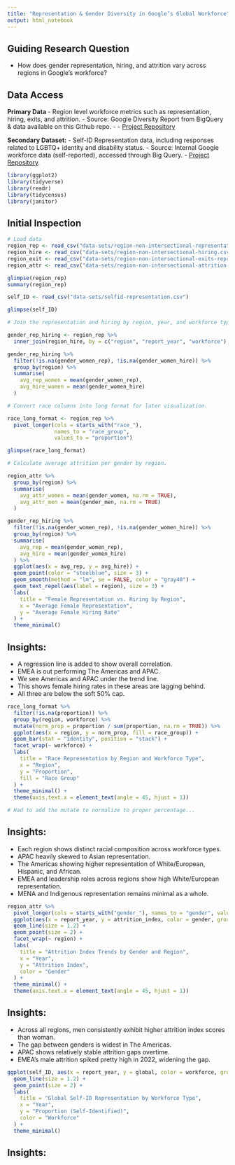 ```yaml
---
title: "Representation & Gender Diversity in Google’s Global Workforce"
output: html_notebook
---
```


## Guiding Research Question
- How does gender representation, hiring, and attrition vary across regions in Google's workforce?

## Data Access

**Primary Data**
- Region level workforce metrics such as representation, hiring, exits, and attrition.
- Source: Google Diversity Report from BigQuery & data available on this Github repo.
- - [Project Repository](https://github.com/PixelQuinn/Diversity-and-Inclusion-Analysis)

**Secondary Dataset:**
- Self-ID Representation data, including responses related to LGBTQ+ identity and disability status.
- Source: Internal Google workforce data (self-reported), accessed through Big Query.
- [Project Repository](https://github.com/PixelQuinn/Diversity-and-Inclusion-Analysis).

```r
library(ggplot2)
library(tidyverse)
library(readr)
library(tidycensus)
library(janitor)
```

## Initial Inspection

```r
# Load data
region_rep <- read_csv("data-sets/region-non-intersectional-representation.csv") %>% clean_names()
region_hire <- read_csv("data-sets/region-non-intersectional-hiring.csv") %>% clean_names()
region_exit <- read_csv("data-sets/region-non-intersectional-exits-representation.csv") %>% clean_names()
region_attr <- read_csv("data-sets/region-non-intersectional-attrition-index.csv") %>% clean_names()

glimpse(region_rep)
summary(region_rep)
```

```r
self_ID <- read_csv("data-sets/selfid-representation.csv")

glimpse(self_ID)
```

```r
# Join the representation and hiring by region, year, and workforce type.

gender_rep_hiring <- region_rep %>%
  inner_join(region_hire, by = c("region", "report_year", "workforce"), suffix = c("_rep", "_hire"))
```

```r
gender_rep_hiring %>%
  filter(!is.na(gender_women_rep), !is.na(gender_women_hire)) %>%
  group_by(region) %>%
  summarise(
    avg_rep_women = mean(gender_women_rep),
    avg_hire_women = mean(gender_women_hire)
  )
```

```r
# Convert race columns into long format for later visualization.

race_long_format <- region_rep %>%
  pivot_longer(cols = starts_with("race_"),
               names_to = "race_group",
               values_to = "proportion")
```

```r
glimpse(race_long_format)
```

```r
# Calculate average attrition per gender by region.

region_attr %>%
  group_by(region) %>%
  summarise(
    avg_attr_women = mean(gender_women, na.rm = TRUE),
    avg_attr_men = mean(gender_men, na.rm = TRUE)
  )
```

```r
gender_rep_hiring %>%
  filter(!is.na(gender_women_rep), !is.na(gender_women_hire)) %>%
  group_by(region) %>%
  summarise(
    avg_rep = mean(gender_women_rep),
    avg_hire = mean(gender_women_hire)
  ) %>%
  ggplot(aes(x = avg_rep, y = avg_hire)) +
  geom_point(color = "steelblue", size = 3) +
  geom_smooth(method = "lm", se = FALSE, color = "gray40") +
  geom_text_repel(aes(label = region), size = 3) +
  labs(
    title = "Female Representation vs. Hiring by Region",
    x = "Average Female Representation",
    y = "Average Female Hiring Rate"
  ) +
  theme_minimal()
```

## Insights:
- A regression line is added to show overall correlation.
- EMEA is out performing The Americas and APAC. 
- We see Americas and APAC under the trend line.
- This shows female hiring rates in these areas are lagging behind.
- All three are below the soft 50% cap.

```r
race_long_format %>%
  filter(!is.na(proportion)) %>%
  group_by(region, workforce) %>%
  mutate(norm_prop = proportion / sum(proportion, na.rm = TRUE)) %>%
  ggplot(aes(x = region, y = norm_prop, fill = race_group)) +
  geom_bar(stat = "identity", position = "stack") +
  facet_wrap(~ workforce) +
  labs(
    title = "Race Representation by Region and Workforce Type",
    x = "Region",
    y = "Proportion",
    fill = "Race Group"
  ) +
  theme_minimal() +
  theme(axis.text.x = element_text(angle = 45, hjust = 1))

# Had to add the mutate to normalize to proper percentage...
```

## Insights:
- Each region shows distinct racial composition across workforce types.
- APAC heavily skewed to Asian representation.
- The Americas showing higher representation of White/European, Hispanic, and African.
- EMEA and leadership roles across regions show high White/European representation.
- MENA and Indigenous representation remains minimal as a whole.


```r
region_attr %>%
  pivot_longer(cols = starts_with("gender_"), names_to = "gender", values_to = "attrition_index") %>%
  ggplot(aes(x = report_year, y = attrition_index, color = gender, group = gender)) +
  geom_line(size = 1.2) +
  geom_point(size = 2) +
  facet_wrap(~ region) +
  labs(
    title = "Attrition Index Trends by Gender and Region",
    x = "Year",
    y = "Attrition Index",
    color = "Gender"
  ) +
  theme_minimal() +
  theme(axis.text.x = element_text(angle = 45, hjust = 1))
```

## Insights:
- Across all regions, men consistently exhibit higher attrition index scores than woman.
- The gap between genders is widest in The Americas.
- APAC shows relatively stable attrition gaps overtime.
- EMEA's male attrition spiked pretty high in 2022, widening the gap.

```r
ggplot(self_ID, aes(x = report_year, y = global, color = workforce, group = workforce)) +
  geom_line(size = 1.2) +
  geom_point(size = 2) +
  labs(
    title = "Global Self-ID Representation by Workforce Type",
    x = "Year",
    y = "Proportion (Self-Identified)",
    color = "Workforce"
  ) +
  theme_minimal()
```

## Insights: